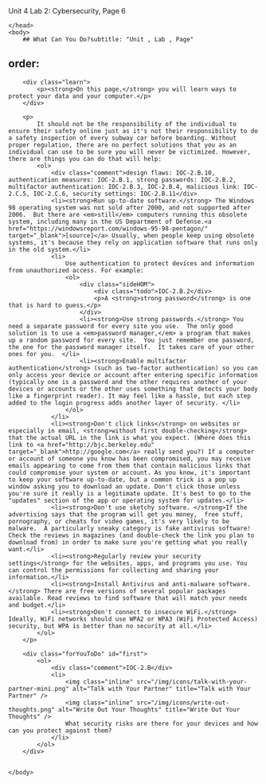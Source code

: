Unit 4 Lab 2: Cybersecurity, Page 6</title>
    </head>
    <body>
        ## What Can You Do?subtitle: "Unit , Lab , Page"
order:
---
        <div class="learn">
            <p><strong>On this page,</strong> you will learn ways to protect your data and your computer.</p>
        </div>
        
        <p>
            It should not be the responsibility of the individual to ensure their safety online just as it's not their responsibility to do a safety inspection of every subway car before boarding. Without proper regulation, there are no perfect solutions that you as an individual can use to be sure you will never be victimized. However, there are things you can do that will help:
            <ol>
                <div class="comment">design flaws: IOC-2.B.10, authentication measures: IOC-2.B.1, strong passwords: IOC-2.B.2, multifactor authentication: IOC-2.B.3, IOC-2.B.4, malicious link: IOC-2.C.5, IOC-2.C.6, security settings: IOC-2.B.11</div>
                <li><strong>Run up-to-date software.</strong> The Windows 98 operating system was not sold after 2000, and not supported after 2006.  But there are <em>still</em> computers running this obsolete system, including many in the US Department of Defense.<a href="https://windowsreport.com/windows-95-98-pentagon/" target="_blank">[source]</a> Usually, when people keep using obsolete systems, it's because they rely on application software that runs only in the old system.</li>
                <li>
                    Use authentication to protect devices and information from unauthorized access. For example:
                    <ol>
                        <div class="sideHOM">
                            <div class="todo">IOC-2.B.2</div>
                            <p>A <strong>strong password</strong> is one that is hard to guess.</p>
                        </div>
                        <li><strong>Use strong passwords.</strong> You need a separate password for every site you use.  The only good solution is to use a <em>password manager,</em> a program that makes up a random password for every site.  You just remember one password, the one for the password manager itself.  It takes care of your other ones for you.  </li>  
                        <li><strong>Enable multifactor authentication</strong> (such as two-factor authentication) so you can only access your device or account after entering specific information (typically one is a password and the other requires another of your devices or accounts or the other uses something that detects your body like a fingerprint reader). It may feel like a hassle, but each step added to the login progress adds another layer of security. </li>
                    </ol>
                </li>
                <li><strong>Don't click links</strong> on websites or especially in email, <strong>without first double-checking</strong> that the actual URL in the link is what you expect. (Where does this link to <a href="http://bjc.berkeley.edu" target="_blank">http://google.com</a> really send you?) If a computer or account of someone you know has been compromised, you may receive emails appearing to come from them that contain malicious links that could compromise your system or account. As you know, it's important to keep your software up-to-date, but a common trick is a pop up window asking you to download an update. Don't click those unless you're sure it really is a legitimate update. It's best to go to the "updates" section of the app or operating system for updates.</li>
                <li><strong>Don't use sketchy software. </strong>If the advertising says that the program will get you money,  free stuff,  pornography, or cheats for video games, it's very likely to be malware.  A particularly sneaky category is fake antivirus software!  Check the reviews in magazines (and double-check the link you plan to download from) in order to make sure you're getting what you really want.</li>
                <li><strong>Regularly review your security settings</strong> for the websites, apps, and programs you use. You can control the permissions for collecting and sharing your information.</li>
                <li><strong>Install Antivirus and anti-malware software.</strong> There are free versions of several popular packages available. Read reviews to find software that will match your needs and budget.</li>
                <li><strong>Don't connect to insecure WiFi.</strong> Ideally, WiFi networks should use WPA2 or WPA3 (WiFi Protected Access) security, but WPA is better than no security at all.</li>
            </ol>
        </p>
    
        <div class="forYouToDo" id="first">
			<ol>
				<div class="comment">IOC-2.B</div>
                <li>
                    <img class="inline" src="/img/icons/talk-with-your-partner-mini.png" alt="Talk with Your Partner" title="Talk with Your Partner" />
                    <img class="inline" src="/img/icons/write-out-thoughts.png" alt="Write Out Your Thoughts" title="Write Out Your Thoughts" />
                    What security risks are there for your devices and how can you protect against them?
                </li>
            </ol>
        </div>
      
      
    </body>
</html>
